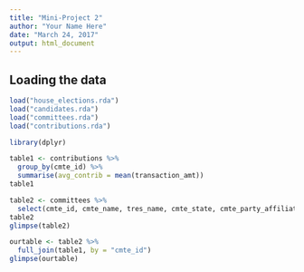 ```yaml
---
title: "Mini-Project 2"
author: "Your Name Here"
date: "March 24, 2017"
output: html_document
---
```


## Loading the data

```r
load("house_elections.rda")
load("candidates.rda")
load("committees.rda")
load("contributions.rda")
```

```r
library(dplyr)
```

```r
table1 <- contributions %>%
  group_by(cmte_id) %>%
  summarise(avg_contrib = mean(transaction_amt))
table1
```

```r
table2 <- committees %>%
  select(cmte_id, cmte_name, tres_name, cmte_state, cmte_party_affiliation, connected_org_name)
table2
glimpse(table2)
```
```r
ourtable <- table2 %>%
  full_join(table1, by = "cmte_id")
glimpse(ourtable)
```


